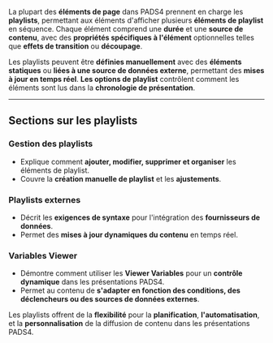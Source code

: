 La plupart des **éléments de page** dans PADS4 prennent en charge les **playlists**, permettant aux éléments d'afficher plusieurs **éléments de playlist** en séquence. Chaque élément comprend une **durée** et une **source de contenu**, avec des **propriétés spécifiques à l'élément** optionnelles telles que **effets de transition** ou **découpage**.

Les playlists peuvent être **définies manuellement** avec des **éléments statiques** ou **liées à une source de données externe**, permettant des **mises à jour en temps réel**. **Les options de playlist** contrôlent comment les éléments sont lus dans la **chronologie de présentation**.

***

## **Sections sur les playlists**

### **Gestion des playlists**

* Explique comment **ajouter, modifier, supprimer et organiser** les éléments de playlist.
* Couvre la **création manuelle de playlist** et les **ajustements**.

### **Playlists externes**

* Décrit les **exigences de syntaxe** pour l'intégration des **fournisseurs de données**.
* Permet des **mises à jour dynamiques du contenu** en temps réel.

### **Variables Viewer**

* Démontre comment utiliser les **Viewer Variables** pour un **contrôle dynamique** dans les présentations PADS4.
* Permet au contenu de **s'adapter en fonction des conditions, des déclencheurs ou des sources de données externes**.

Les playlists offrent de la **flexibilité** pour la **planification**, **l'automatisation**, et la **personnalisation** de la diffusion de contenu dans les présentations PADS4.
